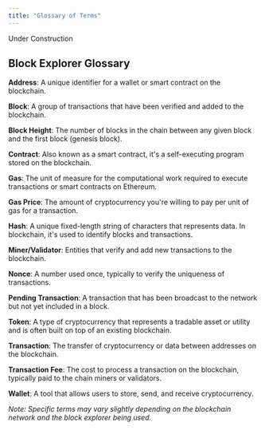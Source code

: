 ```yaml
---
title: "Glossary of Terms"
---
```


<Info>
Under Construction

</Info>

## Block Explorer Glossary

**Address**: A unique identifier for a wallet or smart contract on the blockchain.

**Block**: A group of transactions that have been verified and added to the blockchain.

**Block Height**: The number of blocks in the chain between any given block and the first block (genesis block).

**Contract**: Also known as a smart contract, it's a self-executing program stored on the blockchain.

**Gas**: The unit of measure for the computational work required to execute transactions or smart contracts on Ethereum.

**Gas Price**: The amount of cryptocurrency you're willing to pay per unit of gas for a transaction.

**Hash**: A unique fixed-length string of characters that represents data. In blockchain, it's used to identify blocks and transactions.

**Miner/Validator**: Entities that verify and add new transactions to the blockchain.

**Nonce**: A number used once, typically to verify the uniqueness of transactions.

**Pending Transaction**: A transaction that has been broadcast to the network but not yet included in a block.

**Token**: A type of cryptocurrency that represents a tradable asset or utility and is often built on top of an existing blockchain.

**Transaction**: The transfer of cryptocurrency or data between addresses on the blockchain.

**Transaction Fee**: The cost to process a transaction on the blockchain, typically paid to the chain miners or validators.

**Wallet**: A tool that allows users to store, send, and receive cryptocurrency.

*Note: Specific terms may vary slightly depending on the blockchain network and the block explorer being used.*


